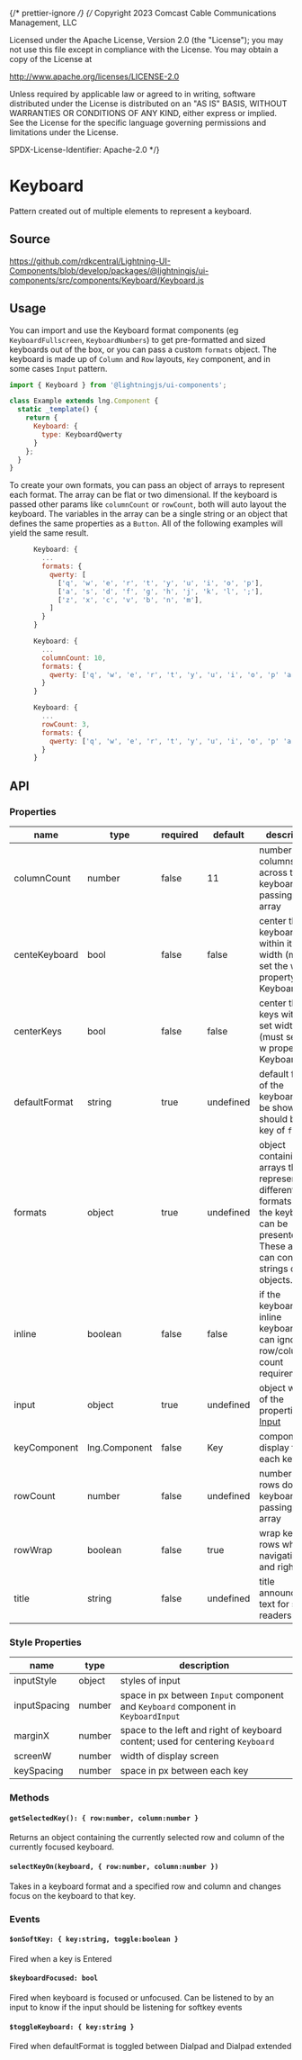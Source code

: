 ﻿{/* prettier-ignore */}
{/*
Copyright 2023 Comcast Cable Communications Management, LLC

Licensed under the Apache License, Version 2.0 (the "License");
you may not use this file except in compliance with the License.
You may obtain a copy of the License at

http://www.apache.org/licenses/LICENSE-2.0

Unless required by applicable law or agreed to in writing, software
distributed under the License is distributed on an "AS IS" BASIS,
WITHOUT WARRANTIES OR CONDITIONS OF ANY KIND, either express or implied.
See the License for the specific language governing permissions and
limitations under the License.

SPDX-License-Identifier: Apache-2.0
\*/}


<Meta title="Components/Keyboard" />

# Keyboard

Pattern created out of multiple elements to represent a keyboard.

## Source

https://github.com/rdkcentral/Lightning-UI-Components/blob/develop/packages/@lightningjs/ui-components/src/components/Keyboard/Keyboard.js

## Usage

You can import and use the Keyboard format components (eg `KeyboardFullscreen`, `KeyboardNumbers`) to get pre-formatted and sized keyboards out of the box, or you can pass a custom `formats` object.
The keyboard is made up of `Column` and `Row` layouts, `Key` component, and in some cases `Input` pattern.

```js
import { Keyboard } from '@lightningjs/ui-components';

class Example extends lng.Component {
  static _template() {
    return {
      Keyboard: {
        type: KeyboardQwerty
      }
    };
  }
}
```

To create your own formats, you can pass an object of arrays to represent each format.
The array can be flat or two dimensional. If the keyboard is passed other params like `columnCount` or `rowCount`, both will auto layout the keyboard.
The variables in the array can be a single string or an object that defines the same properties as a `Button`.
All of the following examples will yield the same result.

```js
      Keyboard: {
        ...
        formats: {
          qwerty: [
            ['q', 'w', 'e', 'r', 't', 'y', 'u', 'i', 'o', 'p'],
            ['a', 's', 'd', 'f', 'g', 'h', 'j', 'k', 'l', ';'],
            ['z', 'x', 'c', 'v', 'b', 'n', 'm'],
          ]
        }
      }
```

```js
      Keyboard: {
        ...
        columnCount: 10,
        formats: {
          qwerty: ['q', 'w', 'e', 'r', 't', 'y', 'u', 'i', 'o', 'p' 'a', 's', 'd', 'f', 'g', 'h', 'j', 'k', 'l', ';','z', 'x', 'c', 'v', 'b', 'n', 'm'],
        }
      }
```

```js
      Keyboard: {
        ...
        rowCount: 3,
        formats: {
          qwerty: ['q', 'w', 'e', 'r', 't', 'y', 'u', 'i', 'o', 'p' 'a', 's', 'd', 'f', 'g', 'h', 'j', 'k', 'l', ';','z', 'x', 'c', 'v', 'b', 'n', 'm'],
        }
      }
```

## API

### Properties

| name          | type          | required | default   | description                                                                                                                                   |
| ------------- | ------------- | -------- | --------- | --------------------------------------------------------------------------------------------------------------------------------------------- |
| columnCount   | number        | false    | 11        | number of columns across the keyboard if passing a flat array                                                                                 |
| centeKeyboard | bool          | false    | false     | center the keyboard within it's set width (must set the w property of Keyboard)                                                               |
| centerKeys    | bool          | false    | false     | center the keys within it's set width (must set the w property of Keyboard)                                                                   |
| defaultFormat | string        | true     | undefined | default format of the keyboard to be shown. should be a key of `formats`.                                                                     |
| formats       | object        | true     | undefined | object containing arrays that represent different formats that the keyboard can be presented in. These arrays can contain strings or objects. |
| inline        | boolean       | false    | false     | if the keyboard is an inline keyboard and can ignore row/column count requirements                                                            |
| input         | object        | true     | undefined | object with all of the properties for [Input](?path=/docs/components-input--input)                                                            |
| keyComponent  | lng.Component | false    | Key       | component to display for each key                                                                                                             |
| rowCount      | number        | false    | undefined | number of rows down the keyboard if passing a flat array                                                                                      |
| rowWrap       | boolean       | false    | true      | wrap keyboard rows when navigating left and right                                                                                             |
| title         | string        | false    | undefined | title announcement text for screen readers                                                                                                    |

### Style Properties

| name         | type   | description                                                                       |
| ------------ | ------ | --------------------------------------------------------------------------------- |
| inputStyle   | object | styles of input                                                                   |
| inputSpacing | number | space in px between `Input` component and `Keyboard` component in `KeyboardInput` |
| marginX      | number | space to the left and right of keyboard content; used for centering `Keyboard`    |
| screenW      | number | width of display screen                                                           |
| keySpacing   | number | space in px between each key                                                      |

### Methods

#### `getSelectedKey(): { row:number, column:number }`

Returns an object containing the currently selected row and column of the currently focused keyboard.

#### `selectKeyOn(keyboard, { row:number, column:number })`

Takes in a keyboard format and a specified row and column and changes focus on the keyboard to that key.

### Events

#### `$onSoftKey: { key:string, toggle:boolean }`

Fired when a key is Entered

#### `$keyboardFocused: bool`

Fired when keyboard is focused or unfocused. Can be listened to by an input to know if the input should be listening for softkey events

#### `$toggleKeyboard: { key:string }`

Fired when defaultFormat is toggled between Dialpad and Dialpad extended
